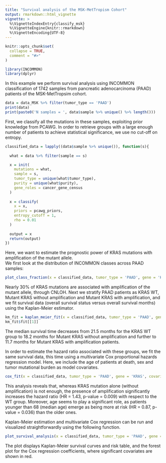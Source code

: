```yaml
---
title: "Survival analysis of the MSK-MetTropism Cohort"
output: rmarkdown::html_vignette
vignette: >
  %\VignetteIndexEntry{classify_msk}
  %\VignetteEngine{knitr::rmarkdown}
  %\VignetteEncoding{UTF-8}
---
```


```r
knitr::opts_chunk$set(
  collapse = TRUE,
  comment = "#>"
)
```

```r
library(INCOMMON)
library(dplyr)
```

In this example we perform survival analysis using INCOMMON classification of 1742
samples from pancreatic adenocarcinoma (PAAD) patients of the MSK-MetTropsim cohort.

```r
data = data_MSK %>% filter(tumor_type == 'PAAD')
print(data)
print(paste0('N samples = ', data$sample %>% unique() %>% length()))
```

First, we classify all the mutations in these samples, exploiting prior knowledge
from PCAWG. In order to retrieve groups with a large enough number of patients to 
achieve statistical significance, we use no cut-off on entropy.

```r
classified_data = lapply((data$sample %>% unique()), function(s){
  
  what = data %>% filter(sample == s)

  x = init(
    mutations = what,
    sample = s,
    tumor_type = unique(what$tumor_type),
    purity = unique(what$purity),
    gene_roles = cancer_gene_census
  )
  
  x = classify(
    x = x,
    priors = pcawg_priors,
    entropy_cutoff = 1,
    rho = 0.01
  )
  
  output = x
  return(output)
})
```
Here, we want to estimate the prognostic power of KRAS mutations with amplification of the mutant allele.  
We first look at the distribution of INCOMMON classes across PAAD samples:

```r
plot_class_fraction(x = classified_data, tumor_type = 'PAAD', gene = 'KRAS')
```

Nearly 30% of KRAS mutations are associated with amplification of the mutant allele, through CNLOH.
Next we stratify PAAD patients as KRAS WT, Mutant KRAS without amplification and Mutant KRAS with amplification, and
we fit survival data (overall survival status versus overall survival months) using the Kaplan-Meier estimator.

```r
km_fit = kaplan_meier_fit(x = classified_data, tumor_type = 'PAAD', gene = 'KRAS')
km_fit$fit[[1]]
```

The median survival time decreases from 21.5 months for the KRAS WT group to 18.2 months
for Mutant KRAS without amplification and further to 11.7 months for Mutant KRAS with amplification
patients.

In order to estimate the hazard ratio associated with these groups, we fit the same survival 
data, this time using a multivariate Cox proportional hazards regression model. Here, we include
the age of patients at death, sex and tumor mutational burden as model covariates.

```r
cox_fit(x = classified_data, tumor_type = 'PAAD', gene = 'KRAS', covariates = c('age', 'sex', 'tmb'))
```

This analysis reveals that, whereas KRAS mutation alone (without amplification) is not 
enough, the presence of amplification significantly increases the hazard ratio (HR = 1.43, p-value = 0.009) 
with respect to the WT group. Moreover, age seems to play a significant role, as patients younger 
than 68 (median age) emerge as being more at risk (HR = 0.87, p-value = 0.036) than the older ones.

Kaplan-Meier estimation and multivariate Cox regression can be run and visualized straightforwardly
using the following function.

```r
plot_survival_analysis(x = classified_data, tumor_type = 'PAAD', gene = 'KRAS', cox_covariates = c('age', 'sex', 'tmb'))
```
The plot displays Kaplan-Meier survival curves and risk table, and the forest plot 
for the Cox regression coefficients, where significant covariates are shown in red. 

